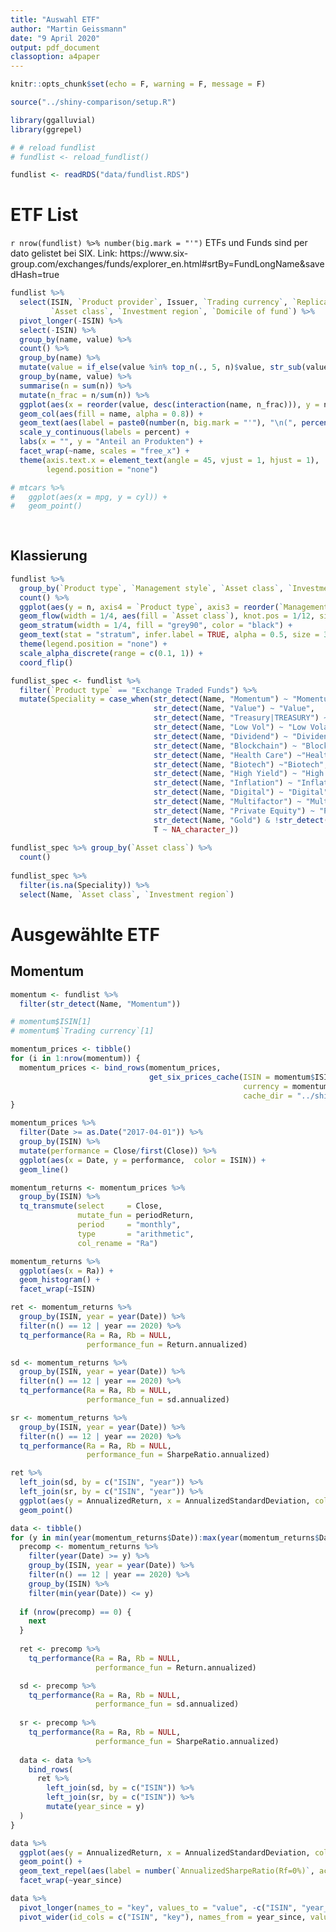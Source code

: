 ```yaml
---
title: "Auswahl ETF"
author: "Martin Geissmann"
date: "9 April 2020"
output: pdf_document
classoption: a4paper
---
```


```r
knitr::opts_chunk$set(echo = F, warning = F, message = F)
```

```r

source("../shiny-comparison/setup.R")

library(ggalluvial)
library(ggrepel)

# # reload fundlist
# fundlist <- reload_fundlist()

fundlist <- readRDS("data/fundlist.RDS")

```

# ETF List

`r nrow(fundlist) %>% number(big.mark = "'") ` ETFs und Funds sind per dato gelistet bei SIX. Link: https://www.six-group.com/exchanges/funds/explorer_en.html#srtBy=FundLongName&savedHash=true

```r

fundlist %>%
  select(ISIN, `Product provider`, Issuer, `Trading currency`, `Replication method`, `Management style`, `Product type`,
         `Asset class`, `Investment region`, `Domicile of fund`) %>%
  pivot_longer(-ISIN) %>%
  select(-ISIN) %>%
  group_by(name, value) %>%
  count() %>%
  group_by(name) %>%
  mutate(value = if_else(value %in% top_n(., 5, n)$value, str_sub(value, 1, 25), "(other)")) %>%
  group_by(name, value) %>%
  summarise(n = sum(n)) %>%
  mutate(n_frac = n/sum(n)) %>%
  ggplot(aes(x = reorder(value, desc(interaction(name, n_frac))), y = n_frac)) +
  geom_col(aes(fill = name, alpha = 0.8)) +
  geom_text(aes(label = paste0(number(n, big.mark = "'"), "\n(", percent(n_frac), ")")), nudge_y = 0.03, size = 3) + # , size = 2
  scale_y_continuous(labels = percent) +
  labs(x = "", y = "Anteil an Produkten") +
  facet_wrap(~name, scales = "free_x") +
  theme(axis.text.x = element_text(angle = 45, vjust = 1, hjust = 1),
        legend.position = "none")

# mtcars %>% 
#   ggplot(aes(x = mpg, y = cyl)) +
#   geom_point()
  
  
```

## Klassierung

```r

fundlist %>% 
  group_by(`Product type`, `Management style`, `Asset class`, `Investment region`) %>% 
  count() %>% 
  ggplot(aes(y = n, axis4 = `Product type`, axis3 = reorder(`Management style`, desc(`Management style`)), axis2 = `Asset class`, axis1 = `Investment region`)) +
  geom_flow(width = 1/4, aes(fill = `Asset class`), knot.pos = 1/12, size = 0.1, color = "black", alpha = 0.5) +
  geom_stratum(width = 1/4, fill = "grey90", color = "black") +
  geom_text(stat = "stratum", infer.label = TRUE, alpha = 0.5, size = 3) +
  theme(legend.position = "none") +
  scale_alpha_discrete(range = c(0.1, 1)) +
  coord_flip()

```

```r

fundlist_spec <- fundlist %>% 
  filter(`Product type` == "Exchange Traded Funds") %>% 
  mutate(Speciality = case_when(str_detect(Name, "Momentum") ~ "Momentum",
                                str_detect(Name, "Value") ~ "Value",
                                str_detect(Name, "Treasury|TREASURY") ~ "Treasury",
                                str_detect(Name, "Low Vol") ~ "Low Volatility",
                                str_detect(Name, "Dividend") ~ "Dividend",
                                str_detect(Name, "Blockchain") ~ "Blockchain",
                                str_detect(Name, "Health Care") ~"Health Care",
                                str_detect(Name, "Biotech") ~"Biotech",
                                str_detect(Name, "High Yield") ~ "High Yield",
                                str_detect(Name, "Inflation") ~ "Inflation",
                                str_detect(Name, "Digital") ~ "Digital",
                                str_detect(Name, "Multifactor") ~ "Multifactor",
                                str_detect(Name, "Private Equity") ~ "Private Equity",
                                str_detect(Name, "Gold") & !str_detect(Name, "Goldman")  ~ "Gold",
                                T ~ NA_character_))
  
fundlist_spec %>% group_by(`Asset class`) %>% 
  count()
  
fundlist_spec %>% 
  filter(is.na(Speciality)) %>% 
  select(Name, `Asset class`, `Investment region`)

```

# Ausgewählte ETF

## Momentum

```r
momentum <- fundlist %>% 
  filter(str_detect(Name, "Momentum"))

# momentum$ISIN[1]
# momentum$`Trading currency`[1]

momentum_prices <- tibble()
for (i in 1:nrow(momentum)) {
  momentum_prices <- bind_rows(momentum_prices,
                               get_six_prices_cache(ISIN = momentum$ISIN[i],
                                                    currency = momentum$`Trading currency`[i],
                                                    cache_dir = "../shiny-comparison/data/cache_six_prices/"))
}

momentum_prices %>% 
  filter(Date >= as.Date("2017-04-01")) %>%
  group_by(ISIN) %>% 
  mutate(performance = Close/first(Close)) %>% 
  ggplot(aes(x = Date, y = performance,  color = ISIN)) +
  geom_line()
```

```r

momentum_returns <- momentum_prices %>% 
  group_by(ISIN) %>%
  tq_transmute(select     = Close, 
               mutate_fun = periodReturn, 
               period     = "monthly",
               type       = "arithmetic",
               col_rename = "Ra")

momentum_returns %>% 
  ggplot(aes(x = Ra)) + 
  geom_histogram() +
  facet_wrap(~ISIN)

```

```r

ret <- momentum_returns %>% 
  group_by(ISIN, year = year(Date)) %>% 
  filter(n() == 12 | year == 2020) %>% 
  tq_performance(Ra = Ra, Rb = NULL, 
                 performance_fun = Return.annualized)

sd <- momentum_returns %>% 
  group_by(ISIN, year = year(Date)) %>% 
  filter(n() == 12 | year == 2020) %>% 
  tq_performance(Ra = Ra, Rb = NULL, 
                 performance_fun = sd.annualized)

sr <- momentum_returns %>% 
  group_by(ISIN, year = year(Date)) %>% 
  filter(n() == 12 | year == 2020) %>% 
  tq_performance(Ra = Ra, Rb = NULL, 
                 performance_fun = SharpeRatio.annualized)

ret %>% 
  left_join(sd, by = c("ISIN", "year")) %>% 
  left_join(sr, by = c("ISIN", "year")) %>% 
  ggplot(aes(y = AnnualizedReturn, x = AnnualizedStandardDeviation, color = ISIN, shape = factor(year))) + 
  geom_point()
```

```r

data <- tibble()
for (y in min(year(momentum_returns$Date)):max(year(momentum_returns$Date))) {
  precomp <- momentum_returns %>% 
    filter(year(Date) >= y) %>% 
    group_by(ISIN, year = year(Date)) %>% 
    filter(n() == 12 | year == 2020) %>% 
    group_by(ISIN) %>% 
    filter(min(year(Date)) <= y)
  
  if (nrow(precomp) == 0) {
    next
  }
    
  ret <- precomp %>% 
    tq_performance(Ra = Ra, Rb = NULL, 
                   performance_fun = Return.annualized)

  sd <- precomp %>% 
    tq_performance(Ra = Ra, Rb = NULL, 
                   performance_fun = sd.annualized)
  
  sr <- precomp %>% 
    tq_performance(Ra = Ra, Rb = NULL, 
                   performance_fun = SharpeRatio.annualized)
  
  data <- data %>% 
    bind_rows(
      ret %>% 
        left_join(sd, by = c("ISIN")) %>% 
        left_join(sr, by = c("ISIN")) %>% 
        mutate(year_since = y)
  )
}

data %>% 
  ggplot(aes(y = AnnualizedReturn, x = AnnualizedStandardDeviation, color = ISIN)) + 
  geom_point() +
  geom_text_repel(aes(label = number(`AnnualizedSharpeRatio(Rf=0%)`, accuracy = 0.001))) +
  facet_wrap(~year_since)
```

```r

data %>% 
  pivot_longer(names_to = "key", values_to = "value", -c("ISIN", "year_since")) %>% 
  pivot_wider(id_cols = c("ISIN", "key"), names_from = year_since, values_from = value)

```

